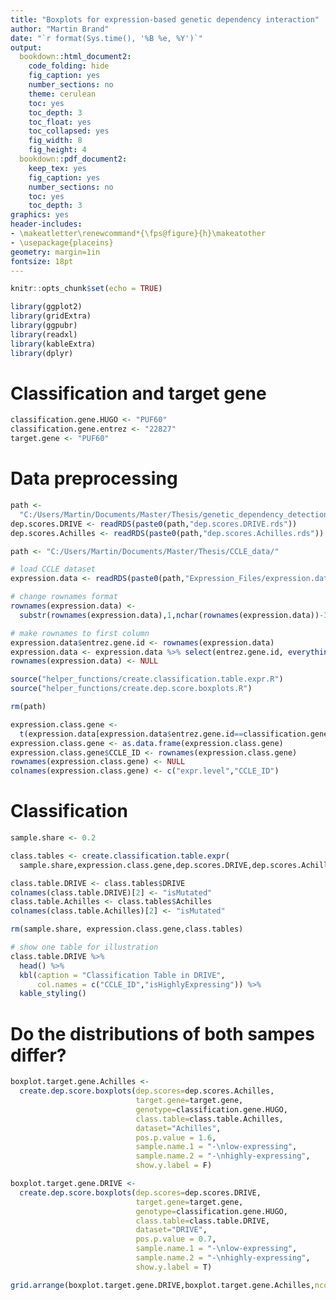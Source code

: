 ```yaml
---
title: "Boxplots for expression-based genetic dependency interaction"
author: "Martin Brand"
date: "`r format(Sys.time(), '%B %e, %Y')`"
output:
  bookdown::html_document2:
    code_folding: hide
    fig_caption: yes
    number_sections: no
    theme: cerulean
    toc: yes
    toc_depth: 3
    toc_float: yes
    toc_collapsed: yes
    fig_width: 8 
    fig_height: 4 
  bookdown::pdf_document2:
    keep_tex: yes
    fig_caption: yes
    number_sections: no
    toc: yes
    toc_depth: 3
graphics: yes
header-includes:
- \makeatletter\renewcommand*{\fps@figure}{h}\makeatother
- \usepackage{placeins}
geometry: margin=1in
fontsize: 18pt
---
```


```r
knitr::opts_chunk$set(echo = TRUE)
```

```r
library(ggplot2)
library(gridExtra)
library(ggpubr)
library(readxl)
library(kableExtra)
library(dplyr)
```

# Classification and target gene
```r
classification.gene.HUGO <- "PUF60"
classification.gene.entrez <- "22827"
target.gene <- "PUF60"
```

# Data preprocessing
```r
path <-
  "C:/Users/Martin/Documents/Master/Thesis/genetic_dependency_detection/data/"
dep.scores.DRIVE <- readRDS(paste0(path,"dep.scores.DRIVE.rds"))
dep.scores.Achilles <- readRDS(paste0(path,"dep.scores.Achilles.rds"))

path <- "C:/Users/Martin/Documents/Master/Thesis/CCLE_data/"

# load CCLE dataset
expression.data <- readRDS(paste0(path,"Expression_Files/expression.data.rds"))

# change rownames format
rownames(expression.data) <- 
  substr(rownames(expression.data),1,nchar(rownames(expression.data))-3)

# make rownames to first column
expression.data$entrez.gene.id <- rownames(expression.data)
expression.data <- expression.data %>% select(entrez.gene.id, everything())
rownames(expression.data) <- NULL

source("helper_functions/create.classification.table.expr.R")
source("helper_functions/create.dep.score.boxplots.R")

rm(path)
```

```r
expression.class.gene <- 
  t(expression.data[expression.data$entrez.gene.id==classification.gene.entrez,-1])
expression.class.gene <- as.data.frame(expression.class.gene)
expression.class.gene$CCLE_ID <- rownames(expression.class.gene)
rownames(expression.class.gene) <- NULL
colnames(expression.class.gene) <- c("expr.level","CCLE_ID")
```

# Classification
```r
sample.share <- 0.2

class.tables <- create.classification.table.expr(
  sample.share,expression.class.gene,dep.scores.DRIVE,dep.scores.Achilles)

class.table.DRIVE <- class.tables$DRIVE
colnames(class.table.DRIVE)[2] <- "isMutated"
class.table.Achilles <- class.tables$Achilles
colnames(class.table.Achilles)[2] <- "isMutated"

rm(sample.share, expression.class.gene,class.tables)

# show one table for illustration
class.table.DRIVE %>%
  head() %>%
  kbl(caption = "Classification Table in DRIVE",
      col.names = c("CCLE_ID","isHighlyExpressing")) %>%
  kable_styling()
```


# Do the distributions of both sampes differ?
```r
boxplot.target.gene.Achilles <- 
  create.dep.score.boxplots(dep.scores=dep.scores.Achilles,
                            target.gene=target.gene,
                            genotype=classification.gene.HUGO,
                            class.table=class.table.Achilles,
                            dataset="Achilles",
                            pos.p.value = 1.6,
                            sample.name.1 = "-\nlow-expressing",
                            sample.name.2 = "-\nhighly-expressing",
                            show.y.label = F)

boxplot.target.gene.DRIVE <- 
  create.dep.score.boxplots(dep.scores=dep.scores.DRIVE,
                            target.gene=target.gene,
                            genotype=classification.gene.HUGO,
                            class.table=class.table.DRIVE,
                            dataset="DRIVE",
                            pos.p.value = 0.7,
                            sample.name.1 = "-\nlow-expressing",
                            sample.name.2 = "-\nhighly-expressing",
                            show.y.label = T)

grid.arrange(boxplot.target.gene.DRIVE,boxplot.target.gene.Achilles,ncol=2)
```